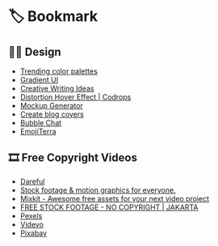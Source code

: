 # 🏷 Bookmark

## 🧑‍🎨 Design
- [Trending color palettes](https://coolors.co/palettes/trending)
- [Gradient UI](https://uigradients.com/#VisionsofGrandeur)
- [Creative Writing Ideas](https://www.descriptionari.com/)
- [Distortion Hover Effect | Codrops](https://tympanus.net/Development/DistortionHoverEffect/)
- [Mockup Generator](https://techsini.com/multi-mockup/index.php)
- [Create blog covers](https://coverview.vercel.app/)
- [Bubble Chat](https://chat-bubbles-fiq.vercel.app/)
- [EmojiTerra](https://emojiterra.com/)

## 🎞️ Free Copyright Videos
- [Dareful](https://dareful.com/)
- [Stock footage & motion graphics for everyone.](https://www.videezy.com/)
- [Mixkit - Awesome free assets for your next video project](https://mixkit.co/)
- [FREE STOCK FOOTAGE - NO COPYRIGHT | JAKARTA](https://youtu.be/NhGn0QRNXX0)
- [Pexels](https://www.pexels.com/id-id/)
- [Videvo](https://www.videvo.net/)
- [Pixabay](https://pixabay.com/)
